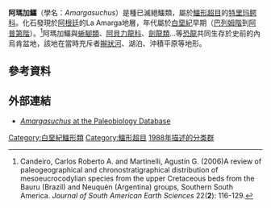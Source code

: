 {{Automatic taxobox
| taxon = Amargasuchus
| authority = Chiappe, 1988
| fossil_range = [[白堊紀|白堊紀]]早期{{Fossil range|130|120}}
| subdivision_ranks=[[種|種]]
| subdivision=
*'''阿瑪加鱷 ''A. minor''''' <br><small>Chiappe, 1988 ([[模式種|模式種]])</small>
}}

'''阿瑪加鱷'''（學名：''Amargasuchus''）是種已滅絕鱷類，屬於[[鱷形超目|鱷形超目]]的[[特里玛鳄科|特里玛鳄科]]。化石發現於[[阿根廷|阿根廷]]的La Amarga地層，年代屬於[[白堊紀|白堊紀]]早期（[[巴列姆階|巴列姆階]]到[[阿普第階|阿普第階]]）。<ref>Candeiro, Carlos Roberto A. and Martinelli, Agustín G. (2006)A review of paleogeographical and chronostratigraphical distribution of mesoeucrocodylian species from the upper Cretaceous beds from the Bauru (Brazil) and Neuquén (Argentina) groups, Southern South America. ''Journal of South American Earth Sciences'' 22('''2'''): 116-129.</ref>阿瑪加鱷與[[蜥腳類|蜥腳類]]、[[阿貝力龍科|阿貝力龍科]]、[[劍龍類|劍龍類]]…等[[恐龍|恐龍]]共同生存於史前的內烏肯盆地，該地在當時充斥者[[辮狀河|辮狀河]]、湖泊、沖積平原等地形。

==參考資料==
{{reflist}}

==外部連結==
* [http://paleodb.org/cgi-bin/bridge.pl?action=checkTaxonInfo&taxon_no=140554&is_real_user=1 ''Amargasuchus'' at the Paleobiology Database] {{Wayback|url=http://paleodb.org/cgi-bin/bridge.pl?action=checkTaxonInfo&taxon_no=140554&is_real_user=1 |date=20121012125726 }}
{{Paleo-reptile-stub}}
{{諾托鱷亞目|S.}}
{{Taxonbar}}
[[Category:白堊紀鱷形類|Category:白堊紀鱷形類]]
[[Category:鱷形超目|Category:鱷形超目]]
[[Category:1988年描述的分类群|1988年描述的分类群]]
{{Crocodilia-stub}}